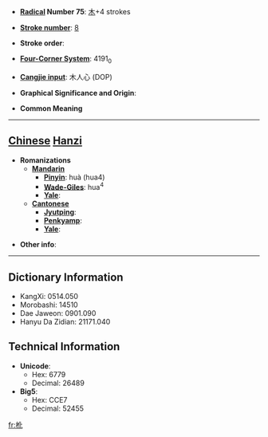 * '''[[Wiktionary:Chinese radical index| Radical]] Number 75''': [[Wiktionary:Chinese radical index 木|木]]+4 strokes

* '''[[Wiktionary:Chinese total strokes index|Stroke number]]''': [[Wiktionary:Chinese total strokes index 8|8]]

* '''Stroke order''': 

* '''[[Wiktionary:Chinese four corner index|Four-Corner System]]''': 4191<sub>0</sub>

* '''[[Wiktionary:Chinese Cangjie index|Cangjie input]]''': 木人心 (DOP)

* '''Graphical Significance and Origin''': 

* '''Common Meaning'''

----

== [[Chinese]] [[Hanzi]] ==

* '''Romanizations'''
** '''[[Mandarin]]'''
*** '''[[Pinyin]]''': huà (hua4)
*** '''[[Wade-Giles]]''': hua<sup>4</sup>
*** '''[[Yale]]''': 
** '''[[Cantonese]]'''
*** '''[[Jyutping]]''':
*** '''[[Penkyamp]]''': 
*** '''[[Yale]]''': 

* '''Other info''': 

----

== Dictionary Information ==

* KangXi: 0514.050
* Morobashi: 14510
* Dae Jaweon: 0901.090
* Hanyu Da Zidian: 21171.040

== Technical Information ==

* '''Unicode''':
** Hex: 6779
** Decimal: 26489
* '''Big5''':
** Hex: CCE7
** Decimal: 52455

[[fr:杹]]